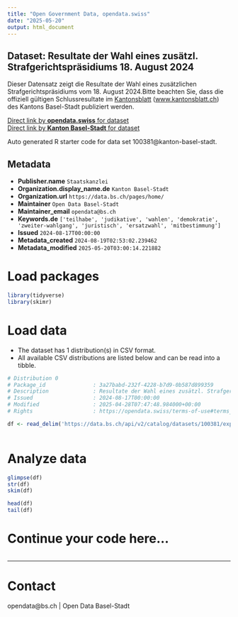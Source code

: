 ```yaml
---
title: "Open Government Data, opendata.swiss"
date: "2025-05-20"
output: html_document
---
```


## Dataset: Resultate der Wahl eines zusätzl. Strafgerichtspräsidiums 18. August 2024

Dieser Datensatz zeigt die Resultate der Wahl eines zusätzlichen Strafgerichtspräsidiums vom 18. August 2024.Bitte beachten Sie, dass die offiziell gültigen Schlussresultate im [Kantonsblatt](https://www.kantonsblatt.ch/#!/search/publications) ([www.kantonsblatt.ch](https://www.kantonsblatt.ch/#!/search/publications)) des Kantons Basel-Stadt publiziert werden.

[Direct link by **opendata.swiss** for dataset](https://opendata.swiss/de/dataset/resultate-der-wahl-eines-zusatzl-strafgerichtsprasidium-18-august-2024)<br>
[Direct link by **Kanton Basel-Stadt** for dataset](https://data.bs.ch/explore/dataset/100381/)

Auto generated R starter code for data set 100381@kanton-basel-stadt.

## Metadata

- **Publisher.name** `Staatskanzlei`
- **Organization.display_name.de** `Kanton Basel-Stadt`
- **Organization.url** `https://data.bs.ch/pages/home/`
- **Maintainer** `Open Data Basel-Stadt`
- **Maintainer_email** `opendata@bs.ch`
- **Keywords.de** `['teilhabe', 'judikative', 'wahlen', 'demokratie', 'zweiter-wahlgang', 'juristisch', 'ersatzwahl', 'mitbestimmung']`
- **Issued** `2024-08-17T00:00:00`
- **Metadata_created** `2024-08-19T02:53:02.239462`
- **Metadata_modified** `2025-05-20T03:00:14.221882`


# Load packages

```r

library(tidyverse)
library(skimr)

```

# Load data

-   The dataset has 1 distribution(s) in CSV format.
-   All available CSV distributions are listed below and can be read into a tibble.

```r

# Distribution 0
# Package_id               : 3a27babd-232f-4228-b7d9-0b587d899359
# Description              : Resultate der Wahl eines zusätzl. Strafgerichtspräsidiums 18. August 2024 (csv)
# Issued                   : 2024-08-17T00:00:00
# Modified                 : 2025-04-28T07:47:48.984000+00:00
# Rights                   : https://opendata.swiss/terms-of-use#terms_by

df <- read_delim('https://data.bs.ch/api/v2/catalog/datasets/100381/exports/csv?use_labels=true')



```

# Analyze data

```r

glimpse(df)
str(df)
skim(df)

head(df)
tail(df)

```

# Continue your code here...

```r

```

------------------------------------------------------------------------

# Contact

opendata@bs.ch | Open Data Basel-Stadt
